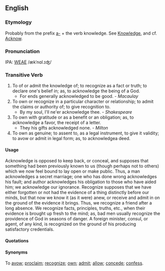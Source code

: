 ==English==
===Etymology===
Probably from the prefix [[a-]] + the verb knowledge. See [[Knowledge]], and cf. [[Acknow]].

===Pronunciation===
IPA: [[WEAE]] /ækˈnɑl.ɪʤ/

===Transitive Verb===
# To of or admit the knowledge of; to recognize as a fact or truth; to declare one's belief in; as, to acknowledge the  being of a God.
#* For ends generally acknowledged to be good. - ''Macaulay''
# To own or recognize in a particular character or relationship; to admit the claims or authority of; to give  recognition to.
#* By my soul, I'll ne'er acknowledge thee. - ''Shakespeare''
# To own with gratitude or as a benefit or an obligation; as, to acknowledge a favor, the receipt of a letter.
#* They his gifts acknowledged none. - ''Milton''
# To own as genuine; to assent to, as a legal instrument, to give it validity; to avow or admit in legal form; as, to acknowledgea deed.

====Usage==== 
Acknowledge is opposed to keep back, or conceal, and supposes that something had  been previously known to us (though perhaps not to others) which we now feel bound to lay open or make  public. Thus, a man acknowledges a secret marriage; one who has done wrong acknowledges his fault; and  author acknowledges his obligation to those who have  aided him; we acknowledge our ignorance. Recognize  supposes that we have either forgotten or not had the  evidence of a thing distinctly before our minds, but  that now we know it (as it were) anew, or receive and  admit in on the ground of the evidence it brings. Thus, we recognize a friend after a long absence. We recognize facts, principles, truths, etc., when their  evidence is brought up fresh to the mind; as, bad men  usually recognize the providence of God in seasons of danger. A foreign minister, consul, or agent, of any  kind, is recognized on the ground of his producing  satisfactory credentials.

====Quotations====
====Synonyms====
To [[avow]]; [[proclaim]]; [[recognize]]; [[own]]; [[admit]]; [[allow]]; [[concede]]; [[confess]].
